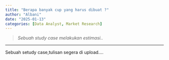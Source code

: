 ```yaml
---
title: "Berapa banyak cup yang harus dibuat ?"
author: "Albani"
date: "2025-01-13"
categories: [Data Analyst, Market Research]
---
```

> *Sebuah study case melakukan estimasi..*

-------

Sebuah setudy case,tulisan segera di upload....